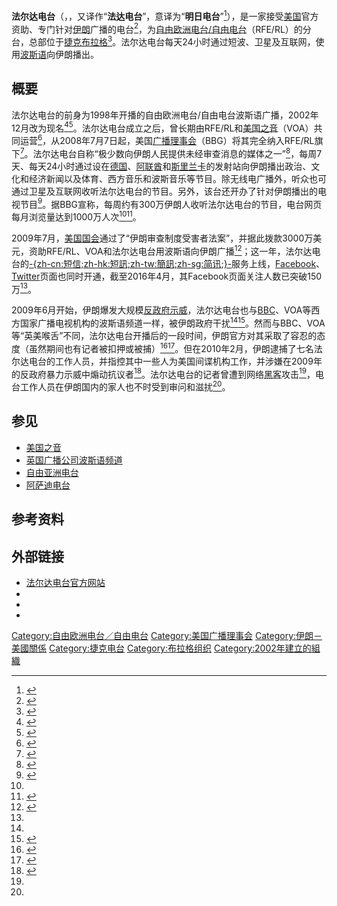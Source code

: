 {{广播电台
| 電臺名稱        = 法尔达电台
| 英文名稱        = 
| 原文名称        = {{lang-fa|رادیو فردا}}<br />{{lang-en|Radio Farda}}
| 電臺圖片檔案    = Radio farda logo.png
| 電臺圖片尺寸    = 200px
| 電臺圖片名稱    =
| 通称        = 
| 缩写        = 
| 所屬國家        = {{USA}}
| 所屬國家或地區  = 
| 總部所在        = {{CZE}}[[布拉格|布拉格]]
| 播放地區        = {{IRN}}
| 開播日期      = 2002年12月
| 停播日期       = 
| 電臺呼號        = 
| 类型        = 政治宣传
| 宗教        = 
| 主要语言        = [[波斯语|波斯语]]
| 使用频段        = 中波、短波、卫星、互联网
| 電臺口號        =
| 隶属            = [[自由欧洲电台/自由电台|自由欧洲电台/自由电台]]
| 擁有者          = 
| 持股者          =
| 董事长          =  
| 前電臺名稱      = 自由欧洲电台/自由电台波斯语广播
| 被取代名稱      = 
| 前電臺呼號      = 
| 被取代呼號      = 
| 集團同類頻道    = [[馬沙爾電台|馬沙爾電台]]<br />[[阿薩迪電台|阿薩迪電台]]
| 重播服務電臺    = 
| 電臺官方網站    = {{URL|http://www.radiofarda.com/}}
| 備註            = 
| 無線廣播收聽地區01= 伊朗及其周边地区
| 無線廣播頻道數01= 1575、5865、7585、9990、12005、13710、13765、15690kHz
| 數位電視供應商01= 
| 數位電視頻道數01= 
| 衛星電視供應商01= 亚洲7号
| 衛星電視頻道數01= 4040 H 26500
| 衛星電視供應商02= NSS 12
| 衛星電視頻道數02= 4055 R 26000
| 衛星電視供應商03= Eutelsat Hot Bird 13B
| 衛星電視頻道數03= 12226 V 27500
| 衛星電視供應商04= Nilesat 201
| 衛星電視頻道數04= 11843 H 27500
| 衛星電視供應商05= Nilesat 201
| 衛星電視頻道數05= 11843 H 27500
| 衛星電視供應商06= 电星12号Vantage
| 衛星電視頻道數06= 12608 H 19279
| 衛星電視供應商07= SES 6
| 衛星電視頻道數07= 3980 R 17800
| 有線電視供應商01= 
| 有線電視頻道數01= 
| 收听时间01= 
| 收听频率01= 
| 衛星廣播供應商01= 
| 衛星廣播頻道數01= 
| 線上收聽網站01  = 官方网站
| 線上收聽網址01  = [http://www.radiofarda.com/a/28061805.html 在线直播 ]
}}
'''法尔达电台'''（{{lang-fa|رادیو فردا}}，{{lang-en|Radio Farda}}，又译作“'''法达电台'''”，意译为“'''明日电台'''”<ref>{{cite web |url=http://news.cctv.com/world/20070527/100313.shtml |title=伊朗声称破获数个西方间谍团伙 |author=关新 |agency=中国新闻网 |publisher=央视网 |accessdate=2016-11-02 |date=2007-05-27 |archiveurl=https://web.archive.org/web/20161102023349/http://news.cctv.com/world/20070527/100313.shtml |archivedate=2016-11-02 |deadurl=yes }}</ref>），是一家接受[[美国|美国]]官方资助、专门针对[[伊朗|伊朗]]广播的电台<ref>{{cite web |url=http://news.cctv.com/world/20070205/102684.shtml |title=以特工暗杀伊朗顶尖核专家？ |agency=新华社 |newspaper=成都商报 |publisher=央视网 |accessdate=2016-11-02 |date=2007-02-05 |archiveurl=https://web.archive.org/web/20070206203316/http://news.cctv.com/world/20070205/102684.shtml |archivedate=2007-02-06 |deadurl=yes }}</ref>，为[[自由欧洲电台/自由电台|自由欧洲电台/自由电台]]（RFE/RL）的分台，总部位于[[捷克|捷克]][[布拉格|布拉格]]<ref>{{cite web |url=http://www.broadcastingcable.com/news/washington/radio-free-europeradio-liberty-videographer-injured/160608 |title=Radio Free Europe/Radio Liberty Videographer Injured |newspaper= |publisher=Broadcasting & Cable |accessdate=2016-11-02 |date=2016-10-24 |archiveurl=https://web.archive.org/web/20161102022652/http://www.broadcastingcable.com/news/washington/radio-free-europeradio-liberty-videographer-injured/160608 |archivedate=2016-11-02 |deadurl=yes }}</ref>。法尔达电台每天24小时通过短波、卫星及互联网，使用[[波斯语|波斯语]]向伊朗播出。

==概要==
法尔达电台的前身为1998年开播的自由欧洲电台/自由电台波斯语广播，2002年12月改为现名<ref>{{cite book|title=国家传播战略|url=https://books.google.com.hk/books?id=N3jXl_MsvhsC|author=臧具林, 陈卫星|publisher=中国传媒大学出版社|year=2011|page=172|accessdate=2016-11-02|isbn=9787565701801|archive-date=2019-05-20|archive-url=https://web.archive.org/web/20190520120056/https://books.google.com.hk/books?id=N3jXl_MsvhsC|dead-url=no}}</ref><ref>{{cite web |url=http://www.rferl.org/p/5796.html |title=RFE/RL History |newspaper= |publisher=RFE/RL |accessdate=2016-11-02 |date= |archiveurl=https://web.archive.org/web/20161017230443/http://www.rferl.org/p/5796.html |archivedate=2016-10-17 |deadurl=yes }}</ref>。法尔达电台成立之后，曾长期由RFE/RL和[[美国之音|美国之音]]（VOA）共同运营<ref>{{cite web |url=http://iipdigital.usembassy.gov/st/chinese/article/2008/01/20080122152558esnamfuak0.3600122.html#axzz4OolMF7cH |title=五大国际广播机构共同谴责对新闻自由的威胁 |author=Stephen Kaufman |newspaper= |publisher=美国参考 |accessdate=2016-11-02 |date=2008-01-18 |archiveurl=https://web.archive.org/web/20161102033152/http://iipdigital.usembassy.gov/st/chinese/article/2008/01/20080122152558esnamfuak0.3600122.html#axzz4OolMF7cH |archivedate=2016-11-02 |deadurl=yes }}</ref>，从2008年7月7日起，美国[[广播理事会|广播理事会]]（BBG）将其完全纳入RFE/RL旗下<ref>{{cite web |url=http://www.rferl.org/info/Iran/186.html |title=RADIO FARDA |newspaper= |publisher=RFE/RL |accessdate=2016-11-02 |date= |archiveurl=https://web.archive.org/web/20080731141217/http://www.rferl.org/info/Iran/186.html |archivedate=2008-07-31 |deadurl=yes }}</ref>。法尔达电台自称“极少数向伊朗人民提供未经审查消息的媒体之一”<ref name="bbg131107">{{cite web |url=https://www.bbg.gov/2013/11/07/rferls-radio-farda-and-radio-free-afghanistan-honored-by-aib/ |title=RFE/RL's Radio Farda and Radio Free Afghanistan Honored By AIB |newspaper= |publisher=BBG |accessdate=2016-11-02 |date=2013-11-07 |archiveurl=https://web.archive.org/web/20161102061518/https://www.bbg.gov/2013/11/07/rferls-radio-farda-and-radio-free-afghanistan-honored-by-aib/ |archivedate=2016-11-02 |deadurl=yes }}</ref>，每周7天、每天24小时通过设在[[德国|德国]]、[[阿联酋|阿联酋]]和[[斯里兰卡|斯里兰卡]]的发射站向伊朗播出政治、文化和经济新闻以及体育、西方音乐和波斯音乐等节目。除无线电广播外，听众也可通过卫星及互联网收听法尔达电台的节目。另外，该台还开办了针对伊朗播出的电视节目<ref name="bbg160420">{{cite web |url=https://www.bbg.gov/2016/04/20/radio-fardas-tv-signal-jammed-tehran/ |title=Radio Farda's TV signal jammed in Tehran |newspaper= |publisher=BBG |accessdate=2016-11-02 |date=2016-04-20 |archiveurl=https://web.archive.org/web/20161102055754/https://www.bbg.gov/2016/04/20/radio-fardas-tv-signal-jammed-tehran/ |archivedate=2016-11-02 |deadurl=yes }}</ref>。据BBG宣称，每周约有300万伊朗人收听法尔达电台的节目，电台网页每月浏览量达到1000万人次<ref name="bbg131107"/><ref name="bbg130130">{{cite web |url=https://www.bbg.gov/2013/01/30/cyber-attacks-target-radio-farda-journalists/ |title=Cyber Attacks Target Radio Farda Journalists |newspaper= |publisher=BBG |accessdate=2016-11-02 |date=2013-01-30 |archiveurl=https://web.archive.org/web/20161102060636/https://www.bbg.gov/2013/01/30/cyber-attacks-target-radio-farda-journalists/ |archivedate=2016-11-02 |deadurl=yes }}</ref>。

2009年7月，[[美国国会|美国国会]]通过了“伊朗审查制度受害者法案”，并据此拨款3000万美元，资助RFE/RL、VOA和法尔达电台用波斯语向伊朗广播<ref>{{cite journal |url=http://www.haixia-info.com/articles/6682.html |2= |title=《較量無聲》紀錄片全文（三） |author=编辑部整理 |newspaper= |publisher= |journal=海峡评论 |accessdate=2016-11-02 |year=2014 |issue=4 |archiveurl=https://web.archive.org/web/20161102040207/http://www.haixia-info.com/articles/6682.html |archivedate=2016-11-02 |deadurl=yes }}</ref>；这一年，法尔达电台的[[簡訊|-{zh-cn:短信;zh-hk:短訊;zh-tw:簡訊;zh-sg:简讯;}-]]服务上线，[[Facebook|Facebook]]、[[Twitter|Twitter]]页面也同时开通，截至2016年4月，其Facebook页面关注人数已突破150万<ref name="bbg160420"/>。

2009年6月开始，伊朗爆发大规模[[伊朗綠色革命|反政府示威]]，法尔达电台也与[[BBC|BBC]]、VOA等西方国家广播电视机构的波斯语频道一样，被伊朗政府干扰<ref name="bbg160420"/><ref>{{cite web |url=http://www.rferl.org/content/Iranian_Government_Steps_Up_Jamming_of_Radio_Farda/1763761.html |title=Iranian Government Steps Up Jamming of Radio Farda |author=Charles Recknagel |newspaper= |publisher=RFE/RL |accessdate=2016-11-02 |date=2009-06-26 |archiveurl=https://web.archive.org/web/20160304060829/http://www.rferl.org/content/Iranian_Government_Steps_Up_Jamming_of_Radio_Farda/1763761.html |archivedate=2016-03-04 |deadurl=yes }}</ref>。然而与BBC、VOA等“英美喉舌”不同，法尔达电台开播后的一段时间，伊朗官方对其采取了容忍的态度（虽然期间也有记者被扣押或被捕）<ref>{{cite web |url=http://www.csmonitor.com/World/Middle-East/2010/0210/Iran-widens-journalist-crackdown-before-demonstrations |title=Iran widens journalist crackdown before demonstrations |newspaper=Christian Science Monitor |author=Iason Athanasiadis |publisher= |accessdate=2016-11-02 |date=2010-02-10 |archiveurl=https://web.archive.org/web/20160304054321/http://www.csmonitor.com/World/Middle-East/2010/0210/Iran-widens-journalist-crackdown-before-demonstrations |archivedate=2016-03-04 |deadurl=yes }}</ref><ref>{{cite web |url=http://www.nytimes.com/2007/09/05/world/middleeast/05tehran.html |title=Iran Permits Journalist to Go |newspaper=New York Times |author= |publisher= |accessdate=2016-11-02 |date=2007-09-05 |archiveurl=https://web.archive.org/web/20150605040757/http://www.nytimes.com/2007/09/05/world/middleeast/05tehran.html |archivedate=2015-06-05 |deadurl=yes }}</ref>。但在2010年2月，伊朗逮捕了七名法尔达电台的工作人员，并指控其中一些人为美国间谍机构工作，并涉嫌在2009年的反政府暴力示威中煽动抗议者<ref>{{cite web |url=http://www.voachinese.com/a/iran-radio-20100208-83781147/461143.html |title=伊朗称逮捕7名与美资电台有关人员 |author= |newspaper= |publisher=VOA |accessdate=2016-11-02 |date=2010-02-08 |archiveurl=https://web.archive.org/web/20161102053448/http://www.voachinese.com/a/iran-radio-20100208-83781147/461143.html |archivedate=2016-11-02 |deadurl=yes }}</ref>。法尔达电台的记者曾遭到网络[[黑客|黑客]]攻击<ref name="bbg130130"/>，电台工作人员在伊朗国内的家人也不时受到审问和滋扰<ref name="bbg160420"/>。

==参见==
* [[美国之音|美国之音]]
* [[英国广播公司波斯语频道|英国广播公司波斯语频道]]
* [[自由亚洲电台|自由亚洲电台]]
* [[阿萨迪电台|阿萨迪电台]]

==参考资料==
{{reflist|2}}

==外部链接==
* [http://www.radiofarda.com/ 法尔达电台官方网站] {{Wayback|url=http://www.radiofarda.com/ |date=20210418174204 }}{{fa}}
* {{YouTube|user=TheRadiofarda|Radio farda}}
* {{Facebook|radio.farda|Radio Farda}}
* {{Twitter|radiofarda_|RadioFarda {{lang|fa|راديوفردا}}}}

{{廣播理事會}}
[[Category:自由欧洲电台／自由电台|Category:自由欧洲电台／自由电台]]
[[Category:美国广播理事会|Category:美国广播理事会]]
[[Category:伊朗－美國關係|Category:伊朗－美國關係]]
[[Category:捷克电台|Category:捷克电台]]
[[Category:布拉格组织|Category:布拉格组织]]
[[Category:2002年建立的組織|Category:2002年建立的組織]]